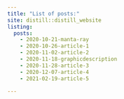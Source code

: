 ```yaml
---
title: "List of posts:"
site: distill::distill_website
listing: 
  posts:
    - 2020-10-21-manta-ray
    - 2020-10-26-article-1
    - 2020-11-02-article-2
    - 2020-11-18-graphicdescription
    - 2020-11-28-article-3
    - 2020-12-07-article-4
    - 2021-02-19-article-5
    
---
```

